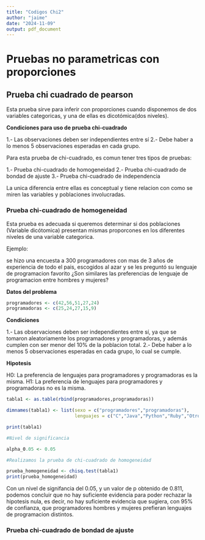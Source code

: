 ```yaml
---
title: "Codigos Chi2"
author: "jaime"
date: "2024-11-09"
output: pdf_document
---
```


# Pruebas no parametricas con proporciones

## Prueba chi cuadrado de pearson

Esta prueba sirve para inferir con proporciones cuando disponemos de dos variables categoricas, y una de ellas es dicotómica(dos niveles).

**Condiciones para uso de prueba chi-cuadrado**

1.- Las observaciones deben ser independientes entre sí
2.- Debe haber a lo menos 5 observaciones esperadas en cada grupo.

Para esta prueba de chi-cuadrado, es comun tener tres tipos de pruebas:

1.- Prueba chi-cuadrado de homogeneidad
2.- Prueba chi-cuadrado de bondad de ajuste
3.- Prueba chi-cuadrado de independencia

La unica diferencia entre ellas es conceptual y tiene relacion con como se miren las variables y poblaciones involucradas.


### Prueba chi-cuadrado de homogeneidad

Esta prueba es adecuada si queremos determinar si dos poblaciones (Variable dicótomica) presentan mismas proporcones en los diferentes niveles de una variable categorica.

Ejemplo:

se hizo una encuesta a 300 programadores con mas de 3 años de experiencia de todo el pais, escogidos al azar y se les preguntó su lenguaje de programacion favorito
¿Son similares las preferencias de lenguaje de programacion entre hombres y mujeres?

**Datos del problema**

```r
programadores <- c(42,56,51,27,24)
programadoras <- c(25,24,27,15,9)
```

**Condiciones**

1.- Las observaciones deben ser independientes entre sí, ya que se tomaron aleatoriamente los programadores y programadoras, y además cumplen con ser menor del 10% de la poblacion total.
2.- Debe haber a lo menos 5 observaciones esperadas en cada grupo, lo cual se cumple.

**Hipotesis**

H0: La preferencia de lenguajes para programadores y programadoras es la misma.
H1: La preferencia de lenguajes para programadores y programadoras no es la misma.


```r
tabla1 <- as.table(rbind(programadores,programadoras))

dimnames(tabla1) <- list(sexo = c("programadores","programadoras"),
                         lenguajes = c("C","Java","Python","Ruby","Otro"))

print(tabla1)

#Nivel de significancia

alpha_0.05 <- 0.05

#Realizamos la prueba de chi-cuadrado de homogeneidad

prueba_homogeneidad <- chisq.test(tabla1)
print(prueba_homogeneidad)
```
Con un nivel de signifancia del 0.05, y un valor de p obtenido de 0.811, podemos concluir que no hay suficiente evidencia para poder rechazar la hipotesis nula, es decir, no hay suficiente evidencia que sugiera, con 95% de confianza, que programadores hombres y mujeres prefieran lenguajes de programacion distintos.


### Prueba chi-cuadrado de bondad de ajuste
